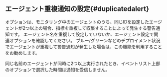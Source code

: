 ## エージェント重複通知の設定{#duplicatedalert}

<Cmdname sid="TTL05989" className="uitext" />オプションは、モニタリング中のエージェントのうち、同じIDを設定したエージェントが2つ以上の場合、指標を重複して収集することによって発生する警告通知です。 エージェント名を重複して設定していないか、エージェント設定で関連オプションを確認してください。 ブルー/グリーンなどのデプロイメント状況でエージェントが重複して警告通知が発生した場合は、この機能を利用することをお勧めします。

<ImgLang img="event-config-v2-apm-duplicated-alert.png" desc="イベント重複イベント" />

同じ名前のエージェントが同時に2つ以上実行されたとき、イベントリスト上部の<Cmdname sid="TTL05989" className="uitext" />オプションで選択した時間は通知を受信しません。
